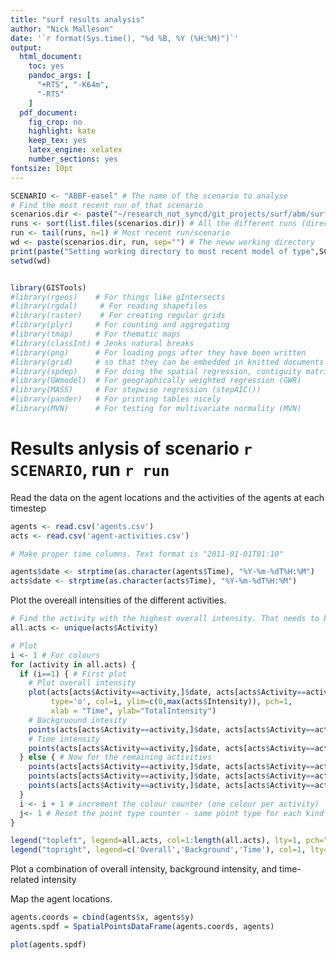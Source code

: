 ```yaml
---
title: "surf results analysis"
author: "Nick Malleson"
date: '`r format(Sys.time(), "%d %B, %Y (%H:%M)")`'
output:
  html_document: 
    toc: yes
    pandoc_args: [
      "+RTS", "-K64m",
      "-RTS"
    ]
  pdf_document:
    fig_crop: no
    highlight: kate
    keep_tex: yes
    latex_engine: xelatex
    number_sections: yes
fontsize: 10pt
---
```


```r

SCENARIO <- "ABBF-easel" # The name of the scenario to analyse
# Find the most recent run of that scenario
scenarios.dir <- paste("~/research_not_syncd/git_projects/surf/abm/surf-abm/out/",SCENARIO,"/",sep="")
runs <- sort(list.files(scenarios.dir)) # All the different runs (directories)
run <- tail(runs, n=1) # Most recent run/scenario
wd <- paste(scenarios.dir, run, sep="") # The neww working directory
print(paste("Setting working directory to most recent model of type",SCENARIO,":",wd))
setwd(wd)


library(GISTools)
#library(rgeos)    # For things like gIntersects
#library(rgdal)     # For reading shapefiles
#library(raster)    # For creating regular grids
#library(plyr)     # For counting and aggregating
#library(tmap)     # For thematic maps
#library(classInt) # Jenks natural breaks
#library(png)      # For loading pngs after they have been written
#library(grid)     # so that they can be embedded in knitted documents
#library(spdep)    # For doing the spatial regression, contiguity matrices, etc.
#library(GWmodel)  # For geographically weighted regression (GWR)
#library(MASS)     # For stepwise regression (stepAIC())
#library(pander)   # For printing tables nicely
#library(MVN)      # For testing for multivariate normality (MVN)

```

# Results anlysis of scenario `r SCENARIO`, run `r run`

Read the data on the agent locations and the activities of the agents at each timestep


```r
agents <- read.csv('agents.csv')
acts <- read.csv('agent-activities.csv')

# Make proper time columns. Text format is "2011-01-01T01:10"

agents$date <- strptime(as.character(agents$Time), "%Y-%m-%dT%H:%M")
acts$date <- strptime(as.character(acts$Time), "%Y-%m-%dT%H:%M")
```

Plot the overeall intensities of the different activities.

```r

# Find the activity with the highest overall intensity. That needs to be plotted first
all.acts <- unique(acts$Activity)

# Plot
i <- 1 # For colours
for (activity in all.acts) {
  if (i==1) { # First plot
    # Plot overall intensity
    plot(acts[acts$Activity==activity,]$date, acts[acts$Activity==activity,]$Intensity, 
         type='o', col=i, ylim=c(0,max(acts$Intensity)), pch=1,
         xlab = "Time", ylab="TotalIntensity")
    # Backgruound intesity
    points(acts[acts$Activity==activity,]$date, acts[acts$Activity==activity,]$BackgroundIntensity, type='o', col=i, pch=2)
    # Time intensity
    points(acts[acts$Activity==activity,]$date, acts[acts$Activity==activity,]$TimeIntensity, type='o', col=i, pch=3)
  } else { # Now for the remaining activities
    points(acts[acts$Activity==activity,]$date, acts[acts$Activity==activity,]$Intensity, type='o', col=i, pch=1)
    points(acts[acts$Activity==activity,]$date, acts[acts$Activity==activity,]$BackgroundIntensity, type='o', col=i, pch=2)
    points(acts[acts$Activity==activity,]$date, acts[acts$Activity==activity,]$TimeIntensity, type='o', col=i, pch=3)
  }
  i <- i + 1 # increment the colour counter (one colour per activity)
  j<- 1 # Reset the point type counter - same point type for each kind of intensity (total, background, time)
}

legend("topleft", legend=all.acts, col=1:length(all.acts), lty=1, pch="o")
legend("topright", legend=c('Overall','Background','Time'), col=1, lty=1, pch=1:3)

```

Plot a combination of overall intensity, background intensity, and time-related intensity




Map the agent locations.

```r

agents.coords = cbind(agents$x, agents$y)
agents.spdf = SpatialPointsDataFrame(agents.coords, agents)

plot(agents.spdf)

```








